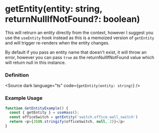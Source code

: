 
<Meta title="HOOKS/useHass/getEntity" />

# getEntity(entity: string, returnNullIfNotFound?: boolean)
This will retrurn an entity directly from the context, however I suggest you use the `useEntity` hook instead as this
is a memoized version of `getEntity` and will trigger re-renders when the entity changes.

By default if you pass an entity name that doesn't exist, it will throw an error, however you can pass `true` as the returnNullIfNotFound value which will return
null in this instance.

### Definition
<Source dark language="ts" code={`getEntity(entity: string)`} />


### Example Usage

```ts
function GetEntityExample() {
  const { getEntity } = useHass();
  const officeSwitch = getEntity('switch.office_wall_switch')
  return <p>{JSON.stringify(officeSwitch, null, 2)}</p>
}
